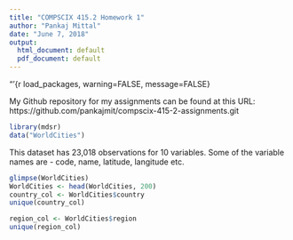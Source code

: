 ```yaml
---
title: "COMPSCIX 415.2 Homework 1"
author: "Pankaj Mittal"
date: "June 7, 2018"
output:
  html_document: default
  pdf_document: default
---
```

“‘{r load_packages, warning=FALSE, message=FALSE}

My Github repository for my assignments can be found at this URL: https://github.com/pankajmit/compscix-415-2-assignments.git

```r
library(mdsr)
data("WorldCities")

```

This dataset has 23,018 observations for 10 variables.
Some of the variable names are - code, name, latitude, langitude etc.


```r
glimpse(WorldCities)
WorldCities <- head(WorldCities, 200)
country_col <- WorldCities$country
unique(country_col)

region_col <- WorldCities$region
unique(region_col)

```

